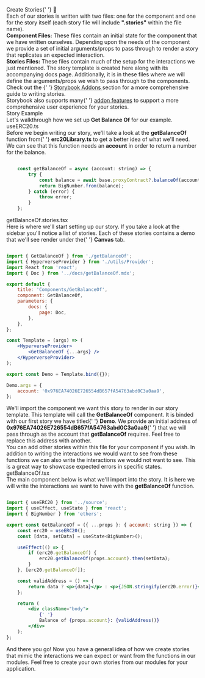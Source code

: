 
<Meta title="Get Started/Stories" />

<style>{`
  .heading {
    --dark: '#000000';
    font-weight: 900;
    font-size: 32px;
    letter-spacing: 1px;
    line-height: 24px;
    margin-bottom: 20px;
    margin-top: 40px;
    font-family: 'Nunito Sans', 'Helvetica Neue', Helvetica, Arial, sans-serif;
}
  .subheading {
    --mediumdark: '#999999';
    font-weight: 900;
    font-size: 16px;
    color: #999;
    letter-spacing: 4px;
    line-height: 24px;
    text-transform: uppercase;
    margin-bottom: 12px;
    margin-top: 40px;
    font-family: 'Nunito Sans', 'Helvetica Neue', Helvetica, Arial, sans-serif;
  }

  .body {
    color: '#999';
    font-weight: 200;
    font-size: 16px;
    letter-spacing: 0px;
    line-height: 21px;
    margin-bottom: 12px;
    margin-top: 8px;
    font-family: 'Nunito Sans', 'Helvetica Neue', Helvetica, Arial, sans-serif;
  }

  .link-list {
    display: grid;
    grid-template-columns: 1fr;
    grid-template-rows: 1fr 1fr;
    row-gap: 10px;
    font-family: 'Nunito Sans', 'Helvetica Neue', Helvetica, Arial, sans-serif;
  
  }

  @media (min-width: 620px) {
    .link-list {
      row-gap: 20px;
      column-gap: 20px;
      grid-template-columns: 1fr 1fr;
      font-family: 'Nunito Sans', 'Helvetica Neue', Helvetica, Arial, sans-serif;
      
    }
  }

  @media all and (-ms-high-contrast:none) {
  .link-list {
      display: -ms-grid;
      -ms-grid-columns: 1fr 1fr;
      -ms-grid-rows: 1fr 1fr;
      font-family: 'Nunito Sans', 'Helvetica Neue', Helvetica, Arial, sans-serif;
    }
  }

  .link-item {
    display: block;
    padding: 20px 30px 20px 15px;
    border: 1px solid #00000010;
    border-radius: 5px;
    transition: background 150ms ease-out, border 150ms ease-out, transform 150ms ease-out;
    color: #ffffff;
    display: flex;
    align-items: flex-start;
    background: #19495e;
    font-family: 'Nunito Sans', 'Helvetica Neue', Helvetica, Arial, sans-serif;
  }

  .link-item:hover {
    transform: translate3d(0, -3px, 0);
    box-shadow: rgba(0, 0, 0, 0.08) 0 3px 10px 0;
    background: #246685;
    font-family: 'Nunito Sans', 'Helvetica Neue', Helvetica, Arial, sans-serif;
  }

  .link-item:active {
    border-color: #1EA7FD;
    transform: translate3d(0, 0, 0);
    font-family: 'Nunito Sans', 'Helvetica Neue', Helvetica, Arial, sans-serif;

  }

  .link-item strong {
    font-weight: 700;
    display: block;
    margin-bottom: 2px;
    font-family: 'Nunito Sans', 'Helvetica Neue', Helvetica, Arial, sans-serif;
  }
  
  .link-item img {
    height: 40px;
    width: 40px;
    margin-right: 15px;
    flex: none;
    font-family: 'Nunito Sans', 'Helvetica Neue', Helvetica, Arial, sans-serif;
  }

  .link-item span {
    font-size: 14px;
    line-height: 20px;
    font-family: 'Nunito Sans', 'Helvetica Neue', Helvetica, Arial, sans-serif;
  }

  .tip {
    display: inline-block;
    border-radius: 1em;
    font-size: 11px;
    line-height: 12px;
    font-weight: 700;
    background: #E7FDD8;
    color: #66BF3C;
    padding: 4px 12px;
    margin-right: 10px;
    vertical-align: top;
  }

  .tip-wrapper {
    font-size: 13px;
    line-height: 20px;
    margin-top: 40px;
    margin-bottom: 40px;
  }

  .tip-wrapper code {
    font-size: 12px;
    display: inline-block;
  }

  
`}</style>

<div className="heading">
	Create Stories{' '}
	<span role="img" aria-label="book">
		📖
	</span>
</div>

<div className="body">
	Each of our stories is written with two files: one for the component and one for the story
	itself (each story file will include <b>".stories"</b> within the file name).
</div>

<div className="body">
	<b>Component Files:</b> These files contain an initial state for the component that we have
	written ourselves. Depending upon the needs of the component we provide a set of initial
	arguments/props to pass through to render a story that replicates an expected interaction.
</div>

<div className="body">
	<b>Stories Files:</b> These files contain much of the setup for the interactions we just
	mentioned. The story template is created here along with its accompanying docs page.
	Additionally, it is in these files where we will define the arguments/props we wish to pass
	through to the components.
</div>

<div className="body">
	Check out the {' '}
	<a href="https://storybook.js.org/docs/react/get-started/whats-a-story">
		Storybook Addons
	</a> section for a more comprehensive guide to writing stories.
</div>

<div className="body">
	Storybook also supports many{' '}
	<a href="https://storybook.js.org/docs/react/essentials/introduction"> addon features</a> to
	support a more comprehensive user experience for your stories.
</div>

<div className="subheading">Story Example</div>

<div className="body">
	Let's walkthrough how we set up <b>Get Balance Of</b> for our example.
</div>

<div className="subheading">useERC20.ts</div>

<div className="body">
	Before we begin writing our story, we'll take a look at the <b>getBalanceOf</b> function from{' '}
	<b>erc20Library.ts</b> to get a better idea of what we'll need. We can see that this function
	needs an <b>account</b> in order to return a number for the balance.
</div>

```jsx

	const getBalanceOf = async (account: string) => {
		try {
			const balance = await base.proxyContract?.balanceOf(account);
			return BigNumber.from(balance);
		} catch (error) {
			throw error;
		}
	};

```

<div className="subheading">getBalanceOf.stories.tsx</div>

<div className="body">
	Here is where we'll start setting up our story. If you take a look at the sidebar you'll notice
	a list of stories. Each of these stories contains a demo that we'll see render under the{' '}
	<b>Canvas</b> tab.
</div>

```jsx

import { GetBalanceOf } from './getBalanceOf';
import { HyperverseProvider } from './utils/Provider';
import React from 'react';
import { Doc } from '../docs/getBalanceOf.mdx';

export default {
	title: 'Components/GetBalanceOf',
	component: GetBalanceOf,
	parameters: {
		docs: {
			page: Doc,
		},
	},
};

const Template = (args) => (
	<HyperverseProvider>
		<GetBalanceOf {...args} />
	</HyperverseProvider>
);

export const Demo = Template.bind({});

Demo.args = {
	account: '0x976EA74026E726554dB657fA54763abd0C3a0aa9',
};

```

<div className="body">
	We'll import the component we want this story to render in our story template. This template
	will call the <b>GetBalanceOf</b> component. It is binded with our first story we have titled{' '}
	<b>Demo</b>. We provide an initial address of <b>0x976EA74026E726554dB657fA54763abd0C3a0aa9</b>{' '}
	that we will pass through as the account that <b>getBalanceOf</b> requires. Feel free to replace
	this address with another.
</div>

<div className="body">
	You can add other stories within this file for your component if you wish. In addition to
	writing the interactions we would want to see from these functions we can also write the
	interactions we would not want to see. This is a great way to showcase expected errors in
	specific states.
</div>

<div className="subheading">getBalanceOf.tsx</div>

<div className="body">
	The main component below is what we'll import into the story. It is here we will write the
	interactions we want to have with the <b>getBalanceOf</b> function.
</div>

```jsx

import { useERC20 } from '../source';
import { useEffect, useState } from 'react';
import { BigNumber } from 'ethers';

export const GetBalanceOf = ({ ...props }: { account: string }) => {
	const erc20 = useERC20();
	const [data, setData] = useState<BigNumber>();

	useEffect(() => {
		if (erc20.getBalanceOf) {
			erc20.getBalanceOf(props.account).then(setData);
		}
	}, [erc20.getBalanceOf]);

	const validAddress = () => {
		return data ? <p>{data}</p> : <p>{JSON.stringify(erc20.error)}</p>;
	};

	return (
		<div className="body">
			{' '}
			Balance of {props.account}: {validAddress()}
		</div>
	);
};

```

<div className="body">
	And there you go! Now you have a general idea of how we create stories that mimic the
	interactions we can expect or want from the functions in our modules. Feel free to create your
	own stories from our modules for your application.
</div>
